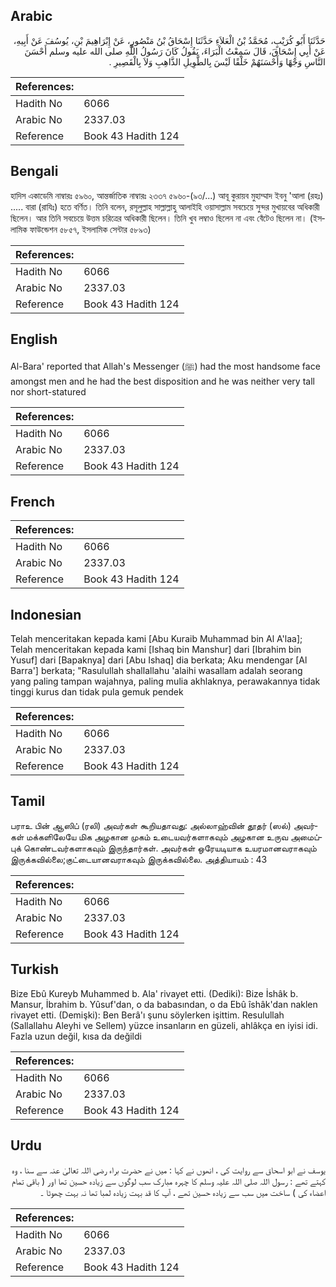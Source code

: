 ## Arabic


<div dir="rtl" lang="ar" style={{fontSize:'larger',backgroundColor:'#f8f9fa',padding:20}}>
حَدَّثَنَا أَبُو كُرَيْبٍ، مُحَمَّدُ بْنُ الْعَلاَءِ حَدَّثَنَا إِسْحَاقُ بْنُ مَنْصُورٍ، عَنْ إِبْرَاهِيمَ بْنِ، يُوسُفَ عَنْ أَبِيهِ، عَنْ أَبِي إِسْحَاقَ، قَالَ سَمِعْتُ الْبَرَاءَ، يَقُولُ كَانَ رَسُولُ اللَّهِ صلى الله عليه وسلم أَحْسَنَ النَّاسِ وَجْهًا وَأَحْسَنَهُمْ خَلْقًا لَيْسَ بِالطَّوِيلِ الذَّاهِبِ وَلاَ بِالْقَصِيرِ ‏.‏
</div>
<div style={{backgroundColor:'#f8f9fa',padding:20, marginBottom: 10}}><table> <thead> <tr> <th>References:</th> <th></th> </tr> </thead> <tbody><tr><td>Hadith No</td><td>6066</td></tr><tr><td>Arabic No</td><td>2337.03</td></tr><tr><td>Reference</td><td>Book 43 Hadith 124</td></tr></tbody></table></div>

## Bengali


<div dir="ltr" lang="bn" style={{fontSize:'larger',backgroundColor:'#f8f9fa',padding:20}}>
হাদিস একাডেমি নাম্বারঃ ৫৯৬০, আন্তর্জাতিক নাম্বারঃ ২৩৩৭ ৫৯৬০-(৯৩/...) আবূ কুরায়ব মুহাম্মাদ ইবনু 'আলা (রহঃ) ..... বারা (রাযিঃ) হতে বর্ণিত। তিনি বলেন, রসূলুল্লাহ সাল্লাল্লাহু আলাইহি ওয়াসাল্লাম সবচেয়ে সুন্দর মুখায়বের অধিকারী ছিলেন। আর তিনি সবচেয়ে উত্তম চরিত্রের অধিকারী ছিলেন। তিনি খুব লম্বাও ছিলেন না এবং বেঁটেও ছিলেন না। (ইসলামিক ফাউন্ডেশন ৫৮৫৭, ইসলামিক সেন্টার ৫৮৯৩)
</div>
<div style={{backgroundColor:'#f8f9fa',padding:20, marginBottom: 10}}><table> <thead> <tr> <th>References:</th> <th></th> </tr> </thead> <tbody><tr><td>Hadith No</td><td>6066</td></tr><tr><td>Arabic No</td><td>2337.03</td></tr><tr><td>Reference</td><td>Book 43 Hadith 124</td></tr></tbody></table></div>

## English


<div dir="ltr" lang="en" style={{fontSize:'larger',backgroundColor:'#f8f9fa',padding:20}}>
Al-Bara' reported that Allah's Messenger (ﷺ) had the most handsome face amongst men and he had the best disposition and he was neither very tall nor short-statured
</div>
<div style={{backgroundColor:'#f8f9fa',padding:20, marginBottom: 10}}><table> <thead> <tr> <th>References:</th> <th></th> </tr> </thead> <tbody><tr><td>Hadith No</td><td>6066</td></tr><tr><td>Arabic No</td><td>2337.03</td></tr><tr><td>Reference</td><td>Book 43 Hadith 124</td></tr></tbody></table></div>

## French


<div dir="ltr" lang="fr" style={{fontSize:'larger',backgroundColor:'#f8f9fa',padding:20}}>

</div>
<div style={{backgroundColor:'#f8f9fa',padding:20, marginBottom: 10}}><table> <thead> <tr> <th>References:</th> <th></th> </tr> </thead> <tbody><tr><td>Hadith No</td><td>6066</td></tr><tr><td>Arabic No</td><td>2337.03</td></tr><tr><td>Reference</td><td>Book 43 Hadith 124</td></tr></tbody></table></div>

## Indonesian


<div dir="ltr" lang="id" style={{fontSize:'larger',backgroundColor:'#f8f9fa',padding:20}}>
Telah menceritakan kepada kami [Abu Kuraib Muhammad bin Al A'laa]; Telah menceritakan kepada kami [Ishaq bin Manshur] dari [Ibrahim bin Yusuf] dari [Bapaknya] dari [Abu Ishaq] dia berkata; Aku mendengar [Al Barra'] berkata; "Rasulullah shallallahu 'alaihi wasallam adalah seorang yang paling tampan wajahnya, paling mulia akhlaknya, perawakannya tidak tinggi kurus dan tidak pula gemuk pendek
</div>
<div style={{backgroundColor:'#f8f9fa',padding:20, marginBottom: 10}}><table> <thead> <tr> <th>References:</th> <th></th> </tr> </thead> <tbody><tr><td>Hadith No</td><td>6066</td></tr><tr><td>Arabic No</td><td>2337.03</td></tr><tr><td>Reference</td><td>Book 43 Hadith 124</td></tr></tbody></table></div>

## Tamil


<div dir="ltr" lang="ta" style={{fontSize:'larger',backgroundColor:'#f8f9fa',padding:20}}>
பராஉ பின் ஆஸிப் (ரலி) அவர்கள் கூறியதாவது: அல்லாஹ்வின் தூதர் (ஸல்) அவர்கள் மக்களிலேயே மிக அழகான முகம் உடையவர்களாகவும் அழகான உருவ அமைப்புக் கொண்டவர்களாகவும் இருந்தார்கள். அவர்கள் ஒரேயடியாக உயரமானவராகவும் இருக்கவில்லை;குட்டையானவராகவும் இருக்கவில்லை. அத்தியாயம் : 43
</div>
<div style={{backgroundColor:'#f8f9fa',padding:20, marginBottom: 10}}><table> <thead> <tr> <th>References:</th> <th></th> </tr> </thead> <tbody><tr><td>Hadith No</td><td>6066</td></tr><tr><td>Arabic No</td><td>2337.03</td></tr><tr><td>Reference</td><td>Book 43 Hadith 124</td></tr></tbody></table></div>

## Turkish


<div dir="ltr" lang="tr" style={{fontSize:'larger',backgroundColor:'#f8f9fa',padding:20}}>
Bize Ebû Kureyb Muhammed b. Ala' rivayet etti. (Dediki): Bize İshâk b. Mansur, İbrahim b. Yûsuf'dan, o da babasından, o da Ebû îshâk'dan naklen rivayet etti. (Demişki): Ben Berâ'ı şunu söylerken işittim. Resulullah (Sallallahu Aleyhi ve Sellem) yüzce insanların en güzeli, ahlâkça en iyisi idi. Fazla uzun değil, kısa da değildi
</div>
<div style={{backgroundColor:'#f8f9fa',padding:20, marginBottom: 10}}><table> <thead> <tr> <th>References:</th> <th></th> </tr> </thead> <tbody><tr><td>Hadith No</td><td>6066</td></tr><tr><td>Arabic No</td><td>2337.03</td></tr><tr><td>Reference</td><td>Book 43 Hadith 124</td></tr></tbody></table></div>

## Urdu


<div dir="rtl" lang="ur" style={{fontSize:'larger',backgroundColor:'#f8f9fa',padding:20}}>
یوسف نے ابو اسحاق سے روایت کی ، انھوں نے کہا : میں نے حضرت براء رضی اللہ تعالیٰ عنہ سے سنا ، وہ کہتے تھے : رسول اللہ صلی اللہ علیہ وسلم کا چہرہ مبارک سب لوگوں سے زیادہ حسین تھا اور ( باقی تمام اعضاء کی ) ساخت میں سب سے زیادہ حسین تھے ، آپ کا قد بہت زیادہ لمبا تھا نہ بہت چھوٹا ۔
</div>
<div style={{backgroundColor:'#f8f9fa',padding:20, marginBottom: 10}}><table> <thead> <tr> <th>References:</th> <th></th> </tr> </thead> <tbody><tr><td>Hadith No</td><td>6066</td></tr><tr><td>Arabic No</td><td>2337.03</td></tr><tr><td>Reference</td><td>Book 43 Hadith 124</td></tr></tbody></table></div>